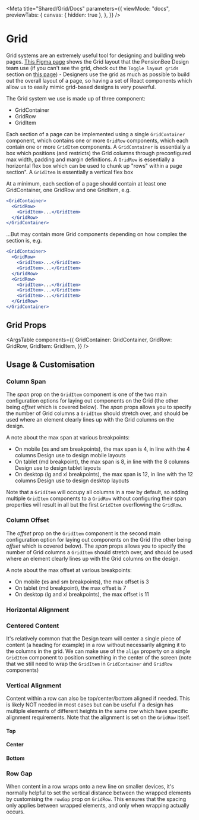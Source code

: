 
<Meta
  title="Shared/Grid/Docs"
  parameters={{
    viewMode: "docs",
    previewTabs: {
      canvas: { hidden: true },
    },
  }}
/>

# Grid

Grid systems are an extremely useful tool for designing and building web pages. [This Figma page](https://www.figma.com/file/UbMTWWt8V2VpwebxOLBCRV/Design-system-atoms?node-id=1898%3A18037&t=UupiupVUOrlBNau4-4) shows the Grid layout that the PensionBee Design team use (if you can't see the grid, check out the `Toggle layout grids` section on [this page](https://help.figma.com/hc/en-us/articles/360040450513-Create-layout-grid-grids-with-grids-columns-and-rows#h_fa39b302-65b2-4cb7-9153-25ddcf76929f)) - Designers use the grid as much as possible to build out the overall layout of a page, so having a set of React components which allow us to easily mimic grid-based designs is very powerful.

The Grid system we use is made up of three component:

- GridContainer
- GridRow
- GridItem

Each section of a page can be implemented using a single `GridContainer` component, which contains one or more `GridRow` components, which each contain one or more `GridItem` components. A `GridContainer` is essentially a box which positions (and restricts) the Grid columns through preconfigured max width, padding and margin definitions. A `GridRow` is essentially a horizontal flex box which can be used to chunk up "rows" within a page section". A `GridItem` is essentially a vertical flex box

At a minimum, each section of a page should contain at least one GridContainer, one GridRow and one GridItem, e.g.

```jsx
<GridContainer>
  <GridRow>
    <GridItem>...</GridItem>
  </GridRow>
</GridContainer>
```

...But may contain more Grid components depending on how complex the section is, e.g.

```jsx
<GridContainer>
  <GridRow>
    <GridItem>...</GridItem>
    <GridItem>...</GridItem>
  </GridRow>
  <GridRow>
    <GridItem>...</GridItem>
    <GridItem>...</GridItem>
    <GridItem>...</GridItem>
  </GridRow>
</GridContainer>
```

## Grid Props

<ArgsTable
  components={{
    GridContainer: GridContainer,
    GridRow: GridRow,
    GridItem: GridItem,
  }}
/>

## Usage & Customisation

### Column Span

The _span_ prop on the `GridItem` component is one of the two main configuration options for laying out components on the Grid (the other being _offset_ which is covered below). The _span_ props allows you to specify the number of Grid columns a `GridItem` should stretch over, and should be used where an element clearly lines up with the Grid columns on the design.

A note about the max span at various breakpoints:

- On mobile (xs and sm breakpoints), the max span is 4, in line with the 4 columns Design use to design mobile layouts
- On tablet (md breakpoint), the max span is 8, in line with the 8 columns Design use to design tablet layouts
- On desktop (lg and xl breakpoints), the max span is 12, in line with the 12 columns Design use to design desktop layouts

Note that a `GridItem` will occupy all columns in a row by default, so adding multiple `GridItem` components to a `GridRow` without configuring their span properties will result in all but the first `GridItem` overflowing the `GridRow`.

<Canvas>
  <Story id="shared-grid-item--item-span" />
</Canvas>

### Column Offset

The _offset_ prop on the `GridItem` component is the second main configuration option for laying out components on the Grid (the other being _offset_ which is covered below). The _span_ props allows you to specify the number of Grid columns a `GridItem` should stretch over, and should be used where an element clearly lines up with the Grid columns on the design.

A note about the max offset at various breakpoints:

- On mobile (xs and sm breakpoints), the max offset is 3
- On tablet (md breakpoint), the max offset is 7
- On desktop (lg and xl breakpoints), the max offset is 11

<Canvas>
  <Story id="shared-grid-item--item-offset" />
</Canvas>

### Horizontal Alignment

### Centered Content

It's relatively common that the Design team will center a single piece of content (a heading for example) in a row without necessarily aligning it to the columns in the grid. We can make use of the `align` property on a single `GridItem` component to position something in the center of the screen (note that we still need to wrap the `GridItem` in `GridContainer` and `GridRow` components)

<Canvas>
  <Story id="shared-grid-row--row-centered" />
</Canvas>

### Vertical Alignment

Content within a row can also be top/center/bottom aligned if needed. This is likely NOT needed in most cases but can be useful if a design has multiple elements of different heights in the same row which have specific alignment requirements. Note that the alignment is set on the `GridRow` itself.

#### Top

<Canvas>
  <Story id="shared-grid-row--row-align-start" />
</Canvas>

#### Center

<Canvas>
  <Story id="shared-grid-row--row-align-center" />
</Canvas>

#### Bottom

<Canvas>
  <Story id="shared-grid-row--row-align-end" />
</Canvas>

### Row Gap

When content in a row wraps onto a new line on smaller devices, it's normally helpful to set the vertical distance between the wrapped elements by customising the `rowGap` prop on `GridRow`. This ensures that the spacing only applies between wrapped elements, and only when wrapping actually occurs.

<Canvas>
  <Story id="shared-grid-row--row-gap" />
</Canvas>
